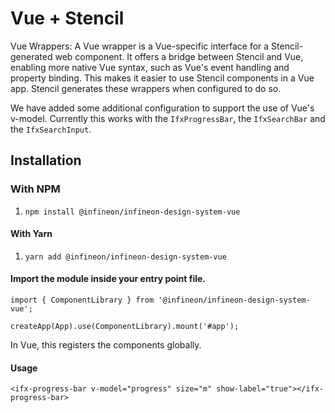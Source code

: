 

<Meta title="Setup & installation/Framework integration/Vue + Stencil" />


# Vue + Stencil

Vue Wrappers: A Vue wrapper is a Vue-specific interface for a Stencil-generated web component. It offers a bridge between Stencil and Vue, enabling more native Vue syntax, such as Vue's event handling and property binding. This makes it easier to use Stencil components in a Vue app. Stencil generates these wrappers when configured to do so.

We have added some additional configuration to support the use of Vue's v-model.
Currently this works with the ``IfxProgressBar``, the ``IfxSearchBar`` and the ``IfxSearchInput``.


## Installation

### With NPM

1. ```npm install @infineon/infineon-design-system-vue```

#### With Yarn

1. ```yarn add @infineon/infineon-design-system-vue```

#### Import the module inside your entry point file.

``import { ComponentLibrary } from '@infineon/infineon-design-system-vue';``

``createApp(App).use(ComponentLibrary).mount('#app');``

In Vue, this registers the components globally.

#### Usage

``<ifx-progress-bar v-model="progress" size="m" show-label="true"></ifx-progress-bar>``
